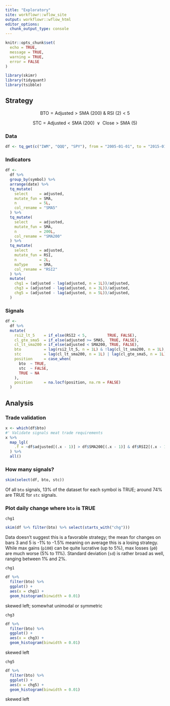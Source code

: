 ```yaml
---
title: "Exploratory"
site: workflowr::wflow_site
output: workflowr::wflow_html
editor_options: 
  chunk_output_type: console
---
```


```r
knitr::opts_chunk$set(
  echo = TRUE, 
  message = TRUE, 
  warning = TRUE, 
  error = FALSE
)
```

```r
library(skimr)
library(tidyquant)
library(tsibble)
```

## Strategy

$$ \text{BTO} = \text{Adjusted} > \text{SMA (200) } \& \text{ RSI (2)} < 5 $$

$$ \text{STC} = \text{Adjusted} < \text{SMA (200) } \vee \text{ Close} > \text{SMA (5)} $$

### Data

```r
df <- tq_get(c("IWM", "QQQ", "SPY"), from = "2005-01-01", to = "2015-01-01")
```

### Indicators

```r
df <- 
  df %>% 
  group_by(symbol) %>% 
  arrange(date) %>% 
  tq_mutate(
    select     = adjusted, 
    mutate_fun = SMA, 
    n          = 5L, 
    col_rename = "SMA5"
  ) %>% 
  tq_mutate(
    select     = adjusted, 
    mutate_fun = SMA, 
    n          = 200L, 
    col_rename = "SMA200"
  ) %>% 
  tq_mutate(
    select     = adjusted, 
    mutate_fun = RSI, 
    n          = 2L, 
    maType     = SMA, 
    col_rename = "RSI2"
  ) %>% 
  mutate(
    chg1 = (adjusted - lag(adjusted, n = 1L))/adjusted, 
    chg3 = (adjusted - lag(adjusted, n = 3L))/adjusted, 
    chg5 = (adjusted - lag(adjusted, n = 5L))/adjusted, 
  )
```

### Signals

```r
df <- 
  df %>% 
  mutate(
    rsi2_lt_5    = if_else(RSI2 < 5,         TRUE, FALSE), 
    cl_gte_sma5  = if_else(adjusted >= SMA5,  TRUE, FALSE), 
    cl_lt_sma200 = if_else(adjusted < SMA200, TRUE, FALSE), 
    bto          = lag(rsi2_lt_5, n = 1L) & !lag(cl_lt_sma200, n = 1L),
    stc          = lag(cl_lt_sma200, n = 1L) | lag(cl_gte_sma5, n = 1L),
    position     = case_when(
      bto  ~ TRUE, 
      stc  ~ FALSE, 
      TRUE ~ NA
    ), 
    position     = na.locf(position, na.rm = FALSE)
  )
```

## Analysis

### Trade validation

```r
x <- which(df$bto)
#' Validate signals meat trade requirements
x %>% 
  map_lgl(
    .f = ~df$adjusted[(.x - 1)] > df$SMA200[(.x - 1)] & df$RSI2[(.x - 1)] < 5
  ) %>% 
  all()
```

### How many signals?

```r
skim(select(df, bto, stc))
```

Of all `bto` signals, 13% of the dataset for each symbol is TRUE; around 74% are TRUE for `stc` signals.

### Plot daily change where `bto` is TRUE

`chg1`

```r
skim(df %>% filter(bto) %>% select(starts_with("chg")))
```

Data doesn't suggest this is a favorable strategy; the mean for changes on bars 3 and 5 is -1% to -1.5% meaning on average this is a losing strategy. While max gains (`p100`) can be quite lucrative (up to 5%), max losses (`p0`) are much worse (5% to 11%). Standard deviation (`sd`) is rather broad as well, ranging between 1% and 2%.

`chg1`

```r
df %>% 
  filter(bto) %>% 
  ggplot() + 
  aes(x = chg1) + 
  geom_histogram(binwidth = 0.01)
```

skewed left; somewhat unimodal or symmetric

`chg3`

```r
df %>% 
  filter(bto) %>% 
  ggplot() + 
  aes(x = chg3) + 
  geom_histogram(binwidth = 0.01)
```

skewed left

`chg5`

```r
df %>% 
  filter(bto) %>% 
  ggplot() + 
  aes(x = chg5) + 
  geom_histogram(binwidth = 0.01)
```

skewed left

